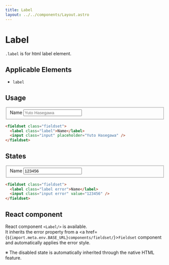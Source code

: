 ```yaml
---
title: Label
layout: ../../components/Layout.astro
---
```



# Label

`.label` is for html label element.

## Applicable Elements

- `label`

## Usage

<SamplePane>
<fieldset class="fieldset">
  <label class="label">Name</label>
  <input class="input" placeholder="Yuto Hasegawa" />
</fieldset>
</SamplePane>

```html
<fieldset class="fieldset">
  <label class="label">Name</label>
  <input class="input" placeholder="Yuto Hasegawa" />
</fieldset>
```

## States

<SamplePane>
<fieldset class="fieldset">
  <label class="label error">Name</label>
  <input class="input error" value="123456" />
</fieldset>
</SamplePane>

```html
<fieldset class="fieldset">
  <label class="label error">Name</label>
  <input class="input error" value="123456" />
</fieldset>
```

## React component

React component `<Label/>` is available.  
It inherits the error property from a <a href={`${import.meta.env.BASE_URL}components/fieldset/`}>`Fieldset`</a> component and automatically applies the error style.  
  
※ The disabled state is automatically inherited through the native HTML feature.